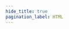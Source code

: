 ```yaml
---
hide_title: true
pagination_label: HTML
---
```



<FeatureIcon src={html} alt="HTML" title="HTML" />
<LinkList
  srcList={[
    {
      title: "标签",
      link: "/docs/html/elements",
      src: html,
      alt: "标签",
    },
  ]}
/>
